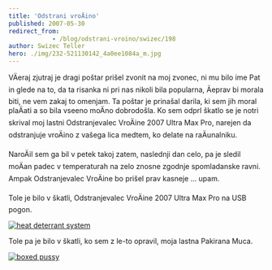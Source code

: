 ```yaml
---
title: 'Odstrani vroÄino'
published: 2007-05-30
redirect_from: 
            - /blog/odstrani-vroino/swizec/198
author: Swizec Teller
hero: ./img/232-521130142_4a0ee1084a_m.jpg
---
```

VÄeraj zjutraj je dragi poštar prišel zvonit na moj zvonec, ni mu bilo ime Pat in glede na to, da ta risanka ni pri nas nikoli bila popularna, Äeprav bi morala biti, ne vem zakaj to omenjam. Ta poštar je prinašal darila, ki sem jih moral plaÄati a so bila vseeno moÄno dobrodošla. Ko sem odprl škatlo se je notri skrival moj lastni Odstranjevalec VroÄine 2007 Ultra Max Pro, narejen da odstranjuje vroÄino z vašega lica medtem, ko delate na raÄunalniku.

NaroÄil sem ga bil v petek takoj zatem, naslednji dan celo, pa je sledil moÄan padec v temperaturah na zelo znosne zgodnje spomladanske ravni. Ampak Odstranjevalec VroÄine bo prišel prav kasneje ... upam.

Tole je bilo v škatli, Odstranjevalec VroÄine 2007 Ultra Max Pro na USB pogon.

[![heat deterrant system](./img/232-521130142_4a0ee1084a_m.jpg "heat deterrant system")](http://flickr.com/photos/swiz/521130142/)

Tole pa je bilo v škatli, ko sem z le-to opravil, moja lastna Pakirana Muca.

[![boxed pussy](./img/190-519638686_b9bb5b41f3_m.jpg "boxed pussy")](http://flickr.com/photos/swiz/519638686/)